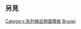 {{sidebar
| name = 汶萊歷史
| bodyclass = vcard plainlist
| wraplinks = true
| title = {{region history sidebar title
| country = 汶萊
| image = [[File:Emblem of Brunei.svg|110px|link=汶萊歷史]]
}}
| headingstyle = background:#eee
| heading1 = [[汶萊歷史#蘇丹國之前|蘇丹國以前]]
| content1 = {{aligned table|leftright=y|fullwidth=y|nowrap2=y
| [[汶萊帝國]]             | {{longitem|1368年-1888年}}
}}
| heading2 = {{longitem| {{link-en|博爾基亞王朝|House of Bolkiah|}}<br/>{{nobold|{{smaller|（15世紀至今）}} }} }}
| content2 = {{aligned table|leftright=y|fullwidth=y|nowrap2=y
| [[蘇祿蘇丹國]]            | {{longitem|1405年-1578年}}
| [[馬尼拉王國]]  | {{longitem|1500年-1571年}}
| [[湯都王國]]    | {{longitem|1500年-1571年}}
| [[卡斯蒂利亞戰爭]]        | 1578年
| {{link-en|汶萊內戰|Brunei Civil War|內戰}}         | 1660年-1673年
| [[砂拉越王国|砂拉越]]      | {{longitem|15世紀-1841年}}
| [[納閩殖民地|納閩]] | {{longitem|15世紀-1846年}}
| [[北婆羅洲|沙巴（北婆羅洲）]] | {{longitem|15世紀-1865年}}
| [[:en:Brunei#British intervention|英屬保护國]] | 1888年-1984年
| [[婆羅洲日據時期|日本佔領]] | 1942年-1945年
| [[婆羅洲戰役 (1945年)|婆羅洲戰役]] | 1945年
| {{longitem|[[英國軍事管制區 (婆羅洲)|英國軍事管制區]]}} | 1945年-1946年
| [[文莱起义|起義]]          | 1962年
}}

| belowclass = hlist
| belowstyle = border-top:#aaa 1px solid; border-bottom:#aaa 1px solid;
| below = 
* {{link-en|汶萊歷史時間軸|Timeline of the history of Brunei|時間軸}}
* [[文莱苏丹列表|蘇丹]]

}}<noinclude>
{{clear}}

== 另見 ==

[[Category:系列條目側面模板]]
[[Category:各國歷史導航模板|Brunei]]
</noinclude>